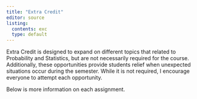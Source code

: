 ```yaml
---
title: "Extra Credit"
editor: source
listing:
  contents: exc
  type: default
---
```


Extra Credit is designed to expand on different topics that related to Probability and Statistics, but are not necessarily required for the course. Additionally, these opportunities provide students relief when unexpected situations occur during the semester. While it is not required, I encourage everyone to attempt each opportunity.


Below is more information on each assignment.
